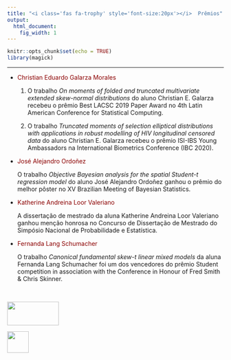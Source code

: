 ```yaml
---
title: "<i class='fas fa-trophy' style='font-size:20px'></i>  Prêmios"
output:
  html_document:
    fig_width: 1
---
```


```r
knitr::opts_chunk$set(echo = TRUE)
library(magick)
```

----

- <span style="color:darkred"> Christian Eduardo Galarza Morales  </span>
    
   1. O trabalho *On moments of folded and truncated multivariate extended skew-normal distributions* do aluno Christian E. Galarza recebeu o prêmio Best LACSC 2019 Paper Award no 4th Latin American Conference for Statistical Computing.
    
   2. O trabalho *Truncated moments of selection elliptical distributions with applications in robust modelling of HIV longitudinal censored data* do aluno Christian E. Galarza recebeu o prêmio ISI-IBS Young Ambassadors na International Biometrics Conference (IBC 2020).

- <span style="color:darkred"> José Alejandro Ordoñez </span>
    
   O trabalho *Objective Bayesian analysis for the spatial Student-t regression model* do aluno José Alejandro Ordoñez ganhou o prêmio do melhor pôster no XV Brazilian Meeting of Bayesian Statistics. 

- <span style="color:darkred"> Katherine Andreina Loor Valeriano </span>
    
   A dissertação de mestrado da aluna Katherine Andreina Loor Valeriano ganhou menção honrosa no Concurso de Dissertação de Mestrado do Simpósio Nacional de Probabilidade e Estatística. 

- <span style="color:darkred"> Fernanda Lang Schumacher </span>
    
   O trabalho *Canonical fundamental skew-t linear mixed models* da aluna Fernanda Lang Schumacher foi um dos vencedores do prêmio Student competition in association with the Conference in Honour of Fred Smith & Chris Skinner.

</br>

<!-- ----------------------- -->
<p class="outset"></p>
<div id="footer">
<p>
<div class="column-f1">
<img src="imagens/logo-unicamp1.png" width="120" height="55">
</div>
<div class="column-f2">
<img src="imagens/logoimecc.png" width="50" height="50">
</div>
</p>
</div>